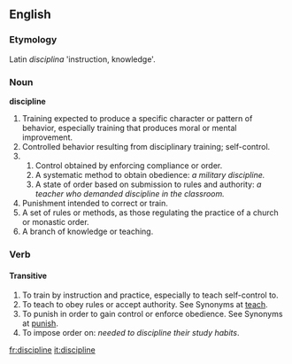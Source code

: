 ==English==

===Etymology===
Latin ''disciplina'' 'instruction, knowledge'.

===Noun===
'''discipline'''
# Training expected to produce a specific character or pattern of behavior, especially training that produces moral or mental improvement.
# Controlled behavior resulting from disciplinary training; self-control.
# 
## Control obtained by enforcing compliance or order.
## A systematic method to obtain obedience: ''a military discipline.''
## A state of order based on submission to rules and authority: ''a teacher who demanded discipline in the classroom.''
# Punishment intended to correct or train.
# A set of rules or methods, as those regulating the practice of a church or monastic order. 
# A branch of knowledge or teaching. 

===Verb===
====Transitive====
# To train by instruction and practice, especially to teach self-control to.
# To teach to obey rules or accept authority. See Synonyms at [[teach]]. 
# To punish in order to gain control or enforce obedience. See Synonyms at [[punish]]. 
# To impose order on: ''needed to discipline their study habits''.

[[fr:discipline]]
[[it:discipline]]